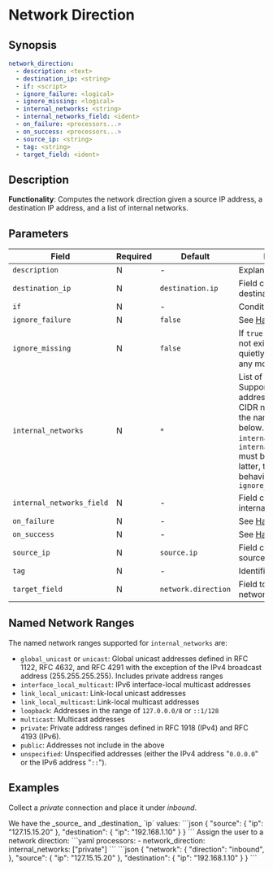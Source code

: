 # Network Direction

## Synopsis

```yaml
network_direction:
  - description: <text>
  - destination_ip: <string>
  - if: <script>
  - ignore_failure: <logical>
  - ignore_missing: <logical>
  - internal_networks: <string>
  - internal_networks_field: <ident>
  - on_failure: <processors...>
  - on_success: <processors...>
  - source_ip: <string>
  - tag: <string>
  - target_field: <ident>
```

## Description

**Functionality**: Computes the network direction given a source IP address, a destination IP address, and a list of internal networks.

## Parameters

|Field|Required|Default|Description|
|---|---|---|---|
|`description`|N|-|Explanatory note|
|`destination_ip`|N|`destination.ip`|Field containing the destination address|
|`if`|N|-|Condition to run|
|`ignore_failure`|N|`false`|See [Handling Failures](../handling-failures.mdx)|
|`ignore_missing`|N|`false`|If `true` and `field` does not exist or is `null`, exit quietly without making any modifications|
|`internal_networks`|N|`*`|List of internal networks. Supports IPv4 and IPv6 addresses and ranges in CIDR notation, as well as the named ranges listed below. Only `internal_networks` or `internal_networks_field` must be specified. If the latter, then follows the behavior of `ignore_missing`|
|`internal_networks_field`|N|-|Field containing the internal networks|
|`on_failure`|N|-|See [Handling Failures](../handling-failures.mdx)|
|`on_success`|N|-|See [Handling Success](../handling-success.mdx)|
|`source_ip`|N|`source.ip`|Field containing the source address|
|`tag`|N|-|Identifier|
|`target_field`|N|`network.direction`|Field to assign the network direction|

## Named Network Ranges

The named network ranges supported for `internal_networks` are:

* `global_unicast` or `unicast`: Global unicast addresses defined in RFC 1122, RFC 4632, and RFC 4291 with the exception of the IPv4 broadcast address (255.255.255.255). Includes private address ranges
* `interface_local_multicast`: IPv6 interface-local multicast addresses
* `link_local_unicast`: Link-local unicast addresses
* `link_local_multicast`: Link-local multicast addresses
* `loopback`: Addresses in the range of `127.0.0.0/8` or `::1/128`
* `multicast`: Multicast addresses
* `private`: Private address ranges defined in RFC 1918 (IPv4) and RFC 4193 (IPv6).
* `public`: Addresses not include in the above
* `unspecified`: Unspecified addresses (either the IPv4 address "`0.0.0.0`" or the IPv6 address "`::`").

## Examples

Collect a _private_ connection and place it under _inbound_.

<ExampleGrid>
  <CommentCol>
    We have the _source_ and _destination_ `ip` values:
  </CommentCol>
  <CodeCol>
    ```json
    {
      "source": {
        "ip": "127.15.15.20"
      },
      "destination": {
        "ip": "192.168.1.10"
      }
    }
    ```
  </CodeCol>

  <CommentCol>
    Assign the user to a network direction:
  </CommentCol>
  <CodeCol>
    ```yaml
    processors:
      - network_direction:
        internal_networks: ["private"]
    ```
    ```json
    {
      "network": {
        "direction": "inbound",
      },
      "source": {
        "ip": "127.15.15.20"
      },
      "destination": {
        "ip": "192.168.1.10"
      }
    }
    ```
  </CodeCol>
</ExampleGrid>
